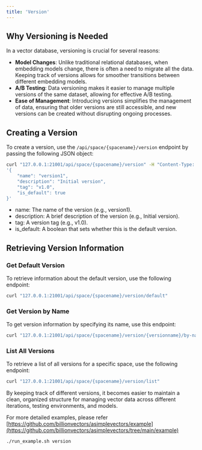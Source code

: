 ```yaml
---
title: 'Version'
---
```


## Why Versioning is Needed

In a vector database, versioning is crucial for several reasons:

- **Model Changes**: Unlike traditional relational databases, when embedding models change, there is often a need to migrate all the data. Keeping track of versions allows for smoother transitions between different embedding models.
- **A/B Testing**: Data versioning makes it easier to manage multiple versions of the same dataset, allowing for effective A/B testing.
- **Ease of Management**: Introducing versions simplifies the management of data, ensuring that older versions are still accessible, and new versions can be created without disrupting ongoing processes.

## Creating a Version

To create a version, use the `/api/space/{spacename}/version` endpoint by passing the following JSON object:

```bash
curl "127.0.0.1:21001/api/space/{spacename}/version" -H "Content-Type: application/json" -d  \
'{
    "name": "version1",
    "description": "Initial version",
    "tag": "v1.0",
    "is_default": true
}'
```
* name: The name of the version (e.g., version1).
* description: A brief description of the version (e.g., Initial version).
* tag: A version tag (e.g., v1.0).
* is_default: A boolean that sets whether this is the default version.

## Retrieving Version Information

### Get Default Version

To retrieve information about the default version, use the following endpoint:

```bash
curl "127.0.0.1:21001/api/space/{spacename}/version/default"
```

### Get Version by Name

To get version information by specifying its name, use this endpoint:

```bash
curl "127.0.0.1:21001/api/space/{spacename}/version/{versionname}/by-name"
```

### List All Versions

To retrieve a list of all versions for a specific space, use the following endpoint:

```bash
curl "127.0.0.1:21001/api/space/{spacename}/version/list"
```

By keeping track of different versions, it becomes easier to maintain a clean, organized structure for managing vector data across different iterations, testing environments, and models.


For more detailed examples, please refer [https://github.com/billionvectors/asimplevectors/example](https://github.com/billionvectors/asimplevectors/tree/main/example)

```bash
./run_example.sh version
```
